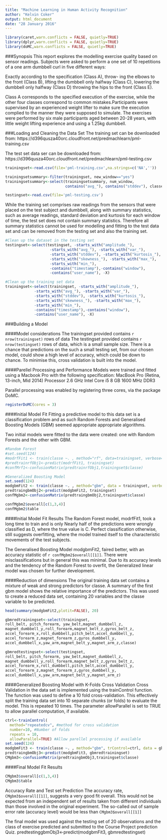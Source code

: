 ```yaml
---
title: "Machine Learning in Human Activity Recognition"
author: "Kelvin Coker"
output: html_document
date: "28 January 2016"
---
```


```r
library(caret,warn.conflicts = FALSE, quietly=TRUE)
library(dplyr,warn.conflicts = FALSE, quietly=TRUE)
library(doMC,warn.conflicts = FALSE, quietly=TRUE)
```

###Synopsis
This report explores the modelling exercise quality based on sensor readings. Subjects were asked to perform a one set of 10 repetitions of a one arm dumbbell curl in five different ways:

Exactly according to the specification (Class A),
throw- ing the elbows to the front (Class B),
lifting the dumbbell only halfway (Class C),
lowering the dumbbell only halfway (Class D)
throwing the hips to the front (Class E).

Class A corresponds to the specified execution of the exercise, while the other four classes correspond to common mistakes.Participants were supervised by an experienced weight lifter to make sure the execution complied to the manner they were supposed to simulate. The exercises were performed by six male participants aged between 20-28 years, with little weight lifting experience and using a 1.25kg dumbbell.

###Loading and Cleaning the Data Set
The training set can be downloaded from: https://d396qusza40orc.cloudfront.net/predmachlearn/pml-training.csv

The test set data ser can be downloaded from: https://d396qusza40orc.cloudfront.net/predmachlearn/pml-testing.csv

```r
trainingset<-read.csv(file='pml-training.csv',na.strings=c('NA',''))

trainingsetsummary<-filter(trainingset, new_window=="yes")
trainingsetsummary<-select(trainingsetsummary, num_window,
                           contains("avg_"), contains("stddev"), classe)

testingset<-read.csv(file='pml-testing.csv')
```


While the training set comprises raw readings from the sensors that were placed on the test subject and dumbbell, along with summary statistics, such as average readings, standard deviation and kurtosis for each window of time, the test set does not contain summary statistics. Therefore all summary statistics cannot be used for modelling and fitting to the test data set and can be removed from the testing set and also the training set.
```r
#Clean up the dataset in the testing set
testingset<-select(testingset, -starts_with("amplitude_"),
                    -starts_with("avg_"), -starts_with("var_"),
                    -starts_with("stddev"), -starts_with("kurtosis_"),
                    -starts_with("skewness_"), -starts_with("max_"),
                    -starts_with("min_"),
                    -contains("timestamp"),-contains("window"),
                    -contains("user_name"), -X)

#Clean up the training set data
trainingset<-select(trainingset, -starts_with("amplitude_"),
             -starts_with("avg_"), -starts_with("var_"),
             -starts_with("stddev"), -starts_with("kurtosis_"),
             -starts_with("skewness_"), -starts_with("max_"),
             -starts_with("min_"),
             -contains("timestamp"),-contains("window"),
             -contains("user_name"), -X)
```

###Building a Model

####Model considerations
The trainingset provided contains `r nrow(trainingset)` rows of data
The testingset provided contains `r nrow(testingset)` rows of data, which is a small sample size. There is a chance that predictions on the such a small testing set,  from our chosen model, could show a high level of accuracy, which could be down to chance. To minimise this, cross validation is built into the model.

####Parellel Processing and Performance
Models were trained and fitted using a Macbook Pro with the following specification:
MacBook Pro (Retina, 13-inch, Mid 2014)
Processor 2.6 GHz Intel Core i5
8 GB 1600 MHz DDR3

Parallel processing was enabled by registering three cores, via the package DoMC. 
```r
registerDoMC(cores = 3)
```

####Initial Model Fit
Fitting a predictive model to this data set is a classification problem and as such Random Forests and Generalised Boosting Models (GBM) seemed appropriate appropriate
algorithms.

Two initial models were fitted to the data were created: one with Random Forests
and the other with GBM.

```r
#Random Forest
#set.seed(124)
#modrfFit1 <- train(classe ~. , method="rf", data=trainingset, verbose=FALSE)
#predtrainrfObj1<-predict(modrfFit1, trainingset)
#confMrf1<-confusionMatrix(predtrainrfObj1,trainingset$classe)

#Generalized Boosting Model
set.seed(124)
modgbmFit2 <- train(classe ~. , method="gbm", data = trainingset, verbose=FALSE)
predtraingbmObj2<-predict(modgbmFit2, trainingset)
confMgbm2<-confusionMatrix(predtraingbmObj2,trainingset$classe)
```

```r
confMgbm2$overall[c(1,3,4)]
confMgbm2$table
```

####Initial Model Fit Results
The Random Forest model, modrfFit1, took a long time to train and is only Nearly half of the predictions were wrongly classified as D, where the true value is C. Perfect classification otherwise, still suggests overfitting, where the model trained itself to the characteristic movements of the test subjects. 

The Generalised Boosting Model modgbmFit2, faired better, with an accuracy statistic of `r confMgbm2$overall[[1]]`. There were misclassifications but in general this was minimal. 
Due to its accuracy levels and the tendency of the Random Forest to overfit, the Generalized linear model was chosen for further development.


####Reduction of dimensions
The original training data set contains a mixture of weak and strong predictors
for classe. A summary of the first gbm model shows the relative importance of the predictors. This was used to create a reduced data set, containing 20 variables and the classe variable to be predicted.

```r
head(summary(modgbmFit2,plotit=FALSE), 20)
```

```r
gbmredtrainingset<-select(trainingset,
roll_belt, pitch_forearm, yaw_belt,magnet_dumbbell_z,
magnet_dumbbell_y,roll_forearm,magnet_belt_z,gyros_belt_z,
accel_forearm_x,roll_dumbbell,pitch_belt,accel_dumbbell_y,
accel_forearm_z,magnet_forearm_z,gyros_dumbbell_y,
accel_dumbbell_x,yaw_arm,magnet_belt_y,magnet_arm_z,classe)

gbmredtestingset<-select(testingset,
roll_belt, pitch_forearm, yaw_belt,magnet_dumbbell_z,
magnet_dumbbell_y,roll_forearm,magnet_belt_z,gyros_belt_z,
accel_forearm_x,roll_dumbbell,pitch_belt,accel_dumbbell_y,
accel_forearm_z,magnet_forearm_z,gyros_dumbbell_y,
accel_dumbbell_x,yaw_arm,magnet_belt_y,magnet_arm_z)
```

####Generalized Boosting Model with K-Folds Cross Validation
Cross Validation in the data set is implemented using the trainControl function. The function was used to define a 10 fold cross-validation. This effectively split the training data set into 10 separate chunks (or folds)
to evaluate the model. This is repeated 10 times. The parameter allowParallel is set to TRUE to allow parallel computation, if available.
```r
ctrl<-trainControl(
  method="repeatedcv", #method for cross validation
  number=10, #Number of folds
  repeats = 10, 
  allowParallel=TRUE) #Allow parellel processing if available
set.seed(124)
modgbmFit3 <- train(classe ~. , method="gbm", trControl=ctrl, data = gbmredtrainingset, verbose=FALSE)
predtraingbmObj3<-predict(modgbmFit3, gbmredtrainingset)
CMgbm3<-confusionMatrix(predtraingbmObj3,trainingset$classe)
```

####Final Model Fit Results
```r
CMgbm3$overall[c(1,3,4)]
CMgbm3$table
```

Accuracy Rate and Test set Prediction
The accuracy rate, `CMgbm3$overall[[1]]`, suggests a very good fit overall. This would not be expected from an independent set of results taken from different individuals than those involved in the original experiment. The so-called out of sample error rate (accuracy level) would be less than `CMgbm3$overall[[1]]`

The final model was used against the testing set of 20 observations and the class of exercise predicted and submitted to the Course Project prediction Quiz.
predtestinggbmObj3<-predict(modgbmFit3, gbmredtestingset)

